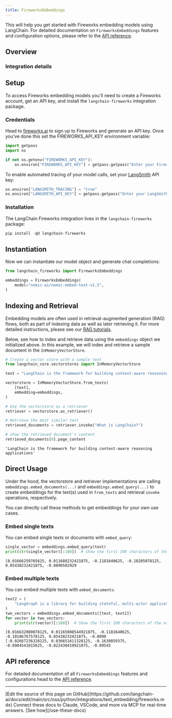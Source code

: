 ```yaml
---
title: FireworksEmbeddings
---
```


This will help you get started with Fireworks embedding models using LangChain. For detailed documentation on `FireworksEmbeddings` features and configuration options, please refer to the [API reference](https://python.langchain.com/api_reference/fireworks/embeddings/langchain_fireworks.embeddings.FireworksEmbeddings.html).

## Overview

### Integration details

<ItemTable category="text_embedding" item="Fireworks" />

## Setup

To access Fireworks embedding models you'll need to create a Fireworks account, get an API key, and install the `langchain-fireworks` integration package.

### Credentials

Head to [fireworks.ai](https://fireworks.ai/) to sign up to Fireworks and generate an API key. Once you’ve done this set the FIREWORKS_API_KEY environment variable:

```python
import getpass
import os

if not os.getenv("FIREWORKS_API_KEY"):
    os.environ["FIREWORKS_API_KEY"] = getpass.getpass("Enter your Fireworks API key: ")
```

To enable automated tracing of your model calls, set your [LangSmith](https://docs.smith.langchain.com/) API key:

```python
os.environ["LANGSMITH_TRACING"] = "true"
os.environ["LANGSMITH_API_KEY"] = getpass.getpass("Enter your LangSmith API key: ")
```

### Installation

The LangChain Fireworks integration lives in the `langchain-fireworks` package:

```python
pip install -qU langchain-fireworks
```

## Instantiation

Now we can instantiate our model object and generate chat completions:

```python
from langchain_fireworks import FireworksEmbeddings

embeddings = FireworksEmbeddings(
    model="nomic-ai/nomic-embed-text-v1.5",
)
```

## Indexing and Retrieval

Embedding models are often used in retrieval-augmented generation (RAG) flows, both as part of indexing data as well as later retrieving it. For more detailed instructions, please see our [RAG tutorials](/oss/python/langchain/rag).

Below, see how to index and retrieve data using the `embeddings` object we initialized above. In this example, we will index and retrieve a sample document in the `InMemoryVectorStore`.

```python
# Create a vector store with a sample text
from langchain_core.vectorstores import InMemoryVectorStore

text = "LangChain is the framework for building context-aware reasoning applications"

vectorstore = InMemoryVectorStore.from_texts(
    [text],
    embedding=embeddings,
)

# Use the vectorstore as a retriever
retriever = vectorstore.as_retriever()

# Retrieve the most similar text
retrieved_documents = retriever.invoke("What is LangChain?")

# show the retrieved document's content
retrieved_documents[0].page_content
```

```output
'LangChain is the framework for building context-aware reasoning applications'
```

## Direct Usage

Under the hood, the vectorstore and retriever implementations are calling `embeddings.embed_documents(...)` and `embeddings.embed_query(...)` to create embeddings for the text(s) used in `from_texts` and retrieval `invoke` operations, respectively.

You can directly call these methods to get embeddings for your own use cases.

### Embed single texts

You can embed single texts or documents with `embed_query`:

```python
single_vector = embeddings.embed_query(text)
print(str(single_vector)[:100])  # Show the first 100 characters of the vector
```

```output
[0.01666259765625, 0.011688232421875, -0.1181640625, -0.10205078125, 0.05438232421875, -0.0890502929
```

### Embed multiple texts

You can embed multiple texts with `embed_documents`:

```python
text2 = (
    "LangGraph is a library for building stateful, multi-actor applications with LLMs"
)
two_vectors = embeddings.embed_documents([text, text2])
for vector in two_vectors:
    print(str(vector)[:100])  # Show the first 100 characters of the vector
```

```output
[0.016632080078125, 0.01165008544921875, -0.1181640625, -0.10186767578125, 0.05438232421875, -0.0890
[-0.02667236328125, 0.036651611328125, -0.1630859375, -0.0904541015625, -0.022430419921875, -0.09545
```

## API reference

For detailed documentation of all `FireworksEmbeddings` features and configurations head to the [API reference](https://python.langchain.com/api_reference/fireworks/embeddings/langchain_fireworks.embeddings.FireworksEmbeddings.html).

---

<Callout icon="pen-to-square" iconType="regular">
    [Edit the source of this page on GitHub](https://github.com/langchain-ai/docs/edit/main/src/oss/python/integrations/text_embedding/fireworks.mdx)
</Callout>
<Tip icon="terminal" iconType="regular">
    Connect these docs to Claude, VSCode, and more via MCP for    real-time answers. [See how](/use-these-docs)
</Tip>
